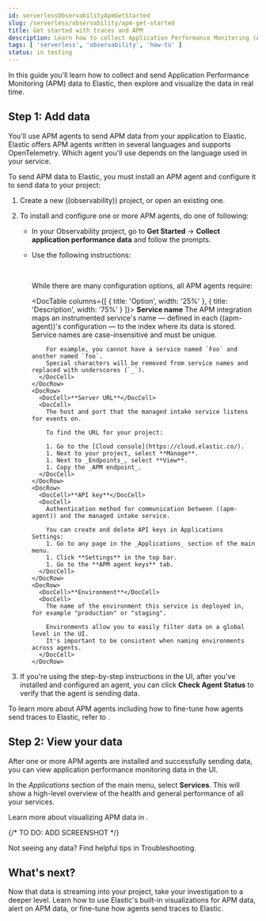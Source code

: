 ```yaml
---
id: serverlessObservabilityApmGetStarted
slug: /serverless/observability/apm-get-started
title: Get started with traces and APM
description: Learn how to collect Application Performance Monitoring (APM) data and visualize it in real time. 
tags: [ 'serverless', 'observability', 'how-to' ]
status: in testing
---
```


<p><DocBadge template="technical preview" /></p>

<div id="ingest-traces"></div>


In this guide you'll learn how to collect and send Application Performance Monitoring (APM) data
to Elastic, then explore and visualize the data in real time.

<div id="add-apm-integration-agents"></div>

## Step 1: Add data

You'll use APM agents to send APM data from your application to Elastic. Elastic offers APM agents
written in several languages and supports OpenTelemetry. Which agent you'll use depends on the language used in your service.

To send APM data to Elastic, you must install an APM agent and configure it to send data to
your project:

1. <DocLink id="serverlessObservabilityCreateAnObservabilityProject">Create a new ((observability)) project</DocLink>, or open an existing one.
1. To install and configure one or more APM agents, do one of following:
    * In your Observability project, go to **Get Started** -> **Collect application performance data** and follow the prompts.
    * Use the following instructions:

        <DocTabs hasBorder>
          <DocTab name="Java"><Java /></DocTab>
          <DocTab name="Node.js"><Node /></DocTab>
          <DocTab name="Python"><Python /></DocTab>
          <DocTab name="Ruby"><Ruby /></DocTab>
          <DocTab name="Go"><Go /></DocTab>
          <DocTab name=".NET"><Net /></DocTab>
          <DocTab name="PHP"><Php /></DocTab>
          <DocTab name="OpenTelemetry"><OpenTelemetry /></DocTab>
        </DocTabs>

        <br />

        While there are many configuration options, all APM agents require:

        <DocTable columns={[
          { title: 'Option', width: '25%' },
          { title: 'Description', width: '75%' }
        ]}>
          <DocRow>
            <DocCell>**Service name**</DocCell>
            <DocCell>
              The APM integration maps an instrumented service's name &mdash; defined in
              each ((apm-agent))'s configuration &mdash; to the index where its data is stored.
              Service names are case-insensitive and must be unique.
              
              For example, you cannot have a service named `Foo` and another named `foo`.
              Special characters will be removed from service names and replaced with underscores (`_`).
            </DocCell>
          </DocRow>
          <DocRow>
            <DocCell>**Server URL**</DocCell>
            <DocCell>
              The host and port that the managed intake service listens for events on.

              To find the URL for your project:
              
              1. Go to the [Cloud console](https://cloud.elastic.co/).
              1. Next to your project, select **Manage**.
              1. Next to _Endpoints_, select **View**.
              1. Copy the _APM endpoint_.
            </DocCell>
          </DocRow>
          <DocRow>
            <DocCell>**API key**</DocCell>
            <DocCell>
              Authentication method for communication between ((apm-agent)) and the managed intake service.
              
              You can create and delete API keys in Applications Settings:
              1. Go to any page in the _Applications_ section of the main menu.
              1. Click **Settings** in the top bar.
              1. Go to the **APM agent keys** tab.
            </DocCell>
          </DocRow>
          <DocRow>
            <DocCell>**Environment**</DocCell>
            <DocCell>
              The name of the environment this service is deployed in, for example "production" or "staging".

              Environments allow you to easily filter data on a global level in the UI.
              It's important to be consistent when naming environments across agents.
            </DocCell>
          </DocRow>
        </DocTable>

1. If you're using the step-by-step instructions in the UI, after you've installed and configured an agent,
you can click **Check Agent Status** to verify that the agent is sending data.

To learn more about APM agents including how to fine-tune how agents send traces to Elastic,
refer to <DocLink id="serverlessObservabilityApmSendTracesToElastic" />.

<div id="view-apm-integration-data"></div>

## Step 2: View your data

After one or more APM agents are installed and successfully sending data, you can view
application performance monitoring data in the UI.

In the _Applications_ section of the main menu, select **Services**.
This will show a high-level overview of the health and general performance of all your services.

Learn more about visualizing APM data in <DocLink id="serverlessObservabilityApmViewAndAnalyzeTraces" />.

{/* TO DO: ADD SCREENSHOT */}

<DocCallOut title="Tip">
Not seeing any data? Find helpful tips in <DocLink id="serverlessObservabilityApmTroubleshooting">Troubleshooting</DocLink>.
</DocCallOut>

## What's next?

Now that data is streaming into your project, take your investigation to a
deeper level. Learn how to use <DocLink id="serverlessObservabilityApmViewAndAnalyzeTraces">Elastic's built-in visualizations for APM data</DocLink>,
<DocLink id="serverlessObservabilityAlerting">alert on APM data</DocLink>,
or <DocLink id="serverlessObservabilityApmSendTracesToElastic">fine-tune how agents send traces to Elastic</DocLink>.


